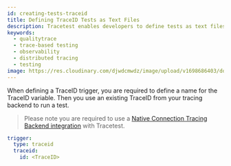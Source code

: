 ```yaml
---
id: creating-tests-traceid
title: Defining TraceID Tests as Text Files
description: Tracetest enables developers to define tests as text files and run them using a CLI. Integrate the execution of tests in your existing CI pipeline.
keywords:
  - qualitytrace
  - trace-based testing
  - observability
  - distributed tracing
  - testing
image: https://res.cloudinary.com/djwdcmwdz/image/upload/v1698686403/docs/Blog_Thumbnail_14_rsvkmo.jpg
---
```


When defining a TraceID trigger, you are required to define a name for the TraceID variable. Then you use an existing TraceID from your tracing backend to run a test.

> Please note you are required to use a [Native Connection Tracing Backend integration](/configuration/connecting-to-data-stores/overview#native-connection-polling) with Tracetest.

```yaml
trigger:
  type: traceid
  traceid:
    id: <TraceID>
```
